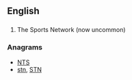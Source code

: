 ==English==

==={{initialism-old|en}}===
{{head|en}}

# The Sports Network (now uncommon)

===Anagrams===
* [[NTS#English|NTS]]
* [[stn#English|stn]], [[STN#English|STN]]